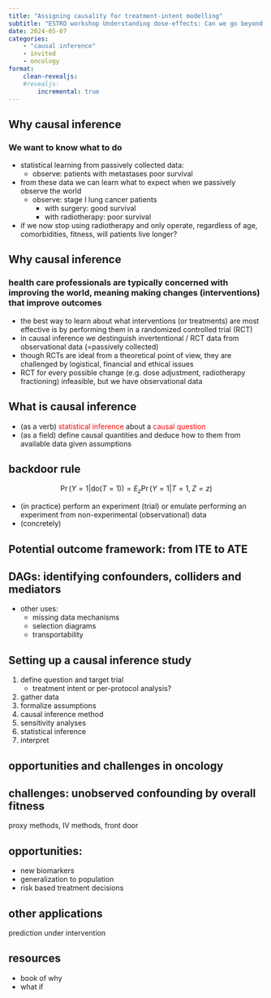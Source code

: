 ```yaml
---
title: "Assigning causality for treatment-intent modelling"
subtitle: "ESTRO workshop Understanding dose-effects: Can we go beyond association?"
date: 2024-05-07
categories:
    - "causal inference"
    - invited
    - oncology
format:
    clean-revealjs:
    #revealjs:
        incremental: true
---
```


## Why causal inference

### We want to know what to do

- statistical learning from passively collected data:
  - observe: patients with metastases [poor survival]{.fragment .alert}
- from these data we can learn what to expect when we passively observe the world
  - observe: stage I lung cancer patients
      - with surgery: [good survival]{.fg}
      - with radiotherapy: [poor survival]{.bg}
- if we now stop using radiotherapy and only operate, regardless of age, comorbidities, fitness, will patients live longer?

## Why causal inference

### health care professionals are typically concerned with improving the world, meaning making changes (interventions) that improve outcomes

- the best way to learn about what interventions (or treatments) are most effective is by performing them in a randomized controlled trial (RCT)
- in causal inference we destinguish invertentional / RCT data from observational data (=passively collected)
- though RCTs are ideal from a theoretical point of view, they are challenged by logistical, financial and ethical issues
- RCT for every possible change (e.g. dose adjustment, radiotherapy fractioning) infeasible, but we have observational data

## What is causal inference

- (as a verb) [statistical inference]{style="color: red"} about a [causal question]{style="color: red"}
- (as a field) define causal quantities and deduce how to them from available data given assumptions


:::{.callout-tip .fragment .fade-in-then-out}

## backdoor rule

$$\Pr(Y=1|\text{do}(T=1)) = E_z \Pr(Y=1|T=1,Z=z)$$

:::


- (in practice) perform an experiment (trial) or [emulate]{.alert} performing an experiment from non-experimental (observational) data
- (concretely)

:::{.fragment}

:::

## Potential outcome framework: from ITE to ATE

## DAGs: identifying confounders, colliders and mediators

- other uses:
  - missing data mechanisms 
  - selection diagrams
  - transportability

## Setting up a causal inference study

1. define question and target trial
    - treatment intent or per-protocol analysis?
2. gather data
3. formalize assumptions
4. causal inference method
5. sensitivity analyses
6. statistical inference
7. interpret

## opportunities and challenges in oncology

## challenges: unobserved confounding by overall fitness

proxy methods, IV methods, front door

## opportunities:

- new biomarkers
- generalization to population
- risk based treatment decisions

## other applications

prediction under intervention

## resources

- book of why
- what if
  

